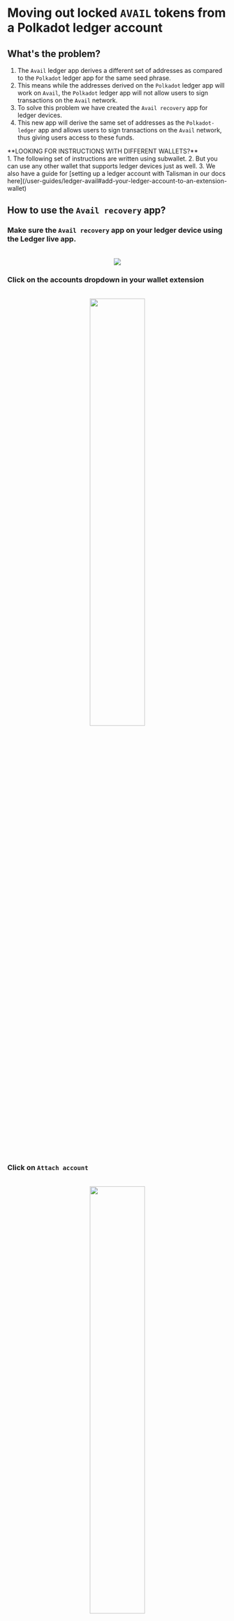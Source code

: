 
# Moving out locked `AVAIL` tokens from a Polkadot ledger account


## What's the problem?

1. The `Avail` ledger app derives a different set of addresses as compared to the `Polkadot` ledger app for the same seed phrase.
2. This means while the addresses derived on the `Polkadot` ledger app will work on `Avail`, the `Polkadot` ledger app will not allow users to sign transactions on the `Avail` network.
3. To solve this problem we have created the `Avail recovery` app for ledger devices.
4. This new app will derive the same set of addresses as the `Polkadot-ledger` app and allows users to sign transactions on the `Avail` network, thus giving users access to these funds.

<Callout type="info">
**LOOKING FOR INSTRUCTIONS WITH DIFFERENT WALLETS?**<br/>
1. The following set of instructions are written using subwallet.
2. But you can use any other wallet that supports ledger devices just as well.
3. We also have a guide for [setting up a ledger account with Talisman in our docs here](/user-guides/ledger-avail#add-your-ledger-account-to-an-extension-wallet)
</Callout>

## How to use the `Avail recovery` app?

<Steps>

### Make sure the `Avail recovery` app on your ledger device using the Ledger live app.

<br/>
<div align="center">
<img src="/img/avail-recovery/avail-recovery-1.png" align="center"/> 
</div>

### Click on the accounts dropdown in your wallet extension
<br/>
<div align="center">
<img src="/img/ledger-subwallet/ledger-subwallet-1.png" align="center" width="50%" /> 
</div>

### Click on `Attach account`

<br/>
<div align="center">
<img src="/img/ledger-subwallet/ledger-subwallet-2.png" align="center" width="50%" /> 
</div>

### Select the `Connect a ledger device` option

<br/>
<div align="center">
<img src="/img/ledger-subwallet/ledger-subwallet-3.png" align="center" width="50%" /> 
</div>

### Search for the `Avail recovery` app and click on `Connect`
<br/>
<div align="center">
<img src="/img/avail-recovery/avail-recovery-2.png" align="center" width="55%" /> 
</div>

### You can now select as many or as few of your ledger accounts to your Subwallet extension wallet

<br/>
<div align="center">
<img src="/img/avail-recovery/avail-recovery-3.png" align="center" width="55%" /> 
</div>

</Steps>

